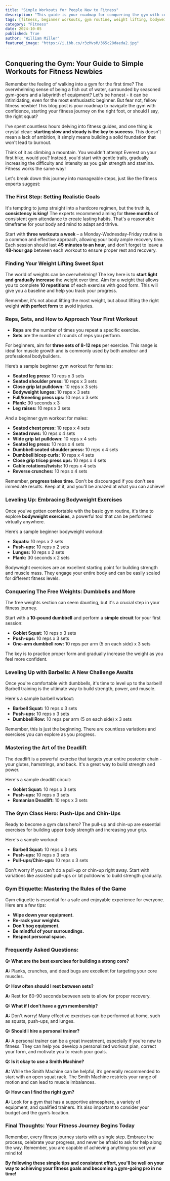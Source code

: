 ```yaml
---
title: "Simple Workouts for People New to Fitness"
description: "This guide is your roadmap for conquering the gym with confidence. We break down how to create a realistic workout plan for beginners, covering everything from setting goals to mastering basic exercises."
tags: [fitness, beginner workouts, gym routine, weight lifting, bodyweight exercises, workout plan, fitness tips, exercise guide, gym etiquette, healthy lifestyle]
category: "Fitness"
date: 2024-10-05
published: True
author: "William Miller"
featured_image: "https://i.ibb.co/r3zMvsM/365c28daeda2.jpg"
---
```


## Conquering the Gym: Your Guide to Simple Workouts for Fitness Newbies

Remember the feeling of walking into a gym for the first time?  The overwhelming sense of being a fish out of water, surrounded by seasoned gym-goers and a labyrinth of equipment?  Let's be honest - it can be intimidating, even for the most enthusiastic beginner. But fear not, fellow fitness newbie! This blog post is your roadmap to navigate the gym with confidence, starting your fitness journey on the right foot, or should I say, the right squat?

I've spent countless hours delving into fitness guides, and one thing is crystal clear: **starting slow and steady is the key to success**. This doesn't mean a lack of ambition, it simply means building a solid foundation that won't lead to burnout.  

Think of it as climbing a mountain. You wouldn't attempt Everest on your first hike, would you?  Instead, you'd start with gentle trails, gradually increasing the difficulty and intensity as you gain strength and stamina.  Fitness works the same way!  

Let's break down this journey into manageable steps, just like the fitness experts suggest:

### **The First Step: Setting Realistic Goals**

It's tempting to jump straight into a hardcore regimen, but the truth is, **consistency is king!** The experts recommend aiming for **three months** of consistent gym attendance to create lasting habits.  That's a reasonable timeframe for your body and mind to adapt and thrive.

Start with **three workouts a week** –  a Monday-Wednesday-Friday routine is a common and effective approach, allowing your body ample recovery time. Each session should last **45 minutes to an hour**,  and don't forget to leave a **48-hour gap** between each workout to ensure proper rest and recovery.  

### **Finding Your Weight Lifting Sweet Spot**

The world of weights can be overwhelming!  The key here is to **start light and gradually increase** the weight over time.  Aim for a weight that allows you to complete **10 repetitions** of each exercise with good form.  This will give you a baseline and help you track your progress. 

Remember, it's not about lifting the most weight, but about lifting the right weight **with perfect form** to avoid injuries.

### **Reps, Sets, and How to Approach Your First Workout**

- **Reps** are the number of times you repeat a specific exercise.
- **Sets** are the number of rounds of reps you perform.

For beginners, aim for **three sets of 8-12 reps** per exercise.  This range is ideal for muscle growth and is commonly used by both amateur and professional bodybuilders.

Here’s a sample beginner gym workout for females:

- **Seated leg press:** 10 reps x 3 sets
- **Seated shoulder press:** 10 reps x 3 sets
- **Close grip lat pulldown:** 10 reps x 3 sets
- **Bodyweight lunges:** 10 reps x 3 sets
- **Full/kneeling press ups:** 10 reps x 3 sets
- **Plank:** 30 seconds x 3
- **Leg raises:** 10 reps x 3 sets

And a beginner gym workout for males:

- **Seated chest press:** 10 reps x 4 sets
- **Seated rows:** 10 reps x 4 sets
- **Wide grip lat pulldown:** 10 reps x 4 sets
- **Seated leg press:** 10 reps x 4 sets
- **Dumbbell seated shoulder press:** 10 reps x 4 sets
- **Dumbbell bicep curls:** 10 reps x 4 sets
- **Close grip tricep press ups:** 10 reps x 4 sets
- **Cable rotations/twists:** 10 reps x 4 sets
- **Reverse crunches:** 10 reps x 4 sets

Remember, **progress takes time**. Don't be discouraged if you don't see immediate results.  Keep at it,  and you'll be amazed at what you can achieve!

### **Leveling Up:  Embracing Bodyweight Exercises**

Once you've gotten comfortable with the basic gym routine, it's time to explore **bodyweight exercises**,  a powerful tool that can be performed virtually anywhere.

Here’s a sample beginner bodyweight workout:

- **Squats:** 10 reps x 2 sets
- **Push-ups:** 10 reps x 2 sets
- **Lunges:** 10 reps x 2 sets
- **Plank:** 30 seconds x 2 sets

Bodyweight exercises are an excellent starting point for building strength and muscle mass. They engage your entire body and can be easily scaled for different fitness levels. 

### **Conquering The Free Weights:  Dumbbells and More**

The free weights section can seem daunting, but it's a crucial step in your fitness journey.  

Start with a **10-pound dumbbell** and perform a **simple circuit** for your first session:

- **Goblet Squat:** 10 reps x 3 sets
- **Push-ups:** 10 reps x 3 sets
- **One-arm dumbbell row:** 10 reps per arm (5 on each side) x 3 sets

The key is to practice proper form and gradually increase the weight as you feel more confident. 

### **Leveling Up with Barbells:  A New Challenge Awaits**

Once you're comfortable with dumbbells, it's time to level up to the barbell!  Barbell training is the ultimate way to build strength, power, and muscle.  

Here's a sample barbell workout:

- **Barbell Squat:** 10 reps x 3 sets
- **Push-ups:** 10 reps x 3 sets
- **Dumbbell Row:** 10 reps per arm (5 on each side) x 3 sets

Remember, this is just the beginning.  There are countless variations and exercises you can explore as you progress.  

### **Mastering the Art of the Deadlift**

The deadlift is a powerful exercise that targets your entire posterior chain -  your glutes, hamstrings, and back.  It's a great way to build strength and power.

Here's a sample deadlift circuit:

- **Goblet Squat:** 10 reps x 3 sets
- **Push-ups:** 10 reps x 3 sets
- **Romanian Deadlift:** 10 reps x 3 sets

### **The Gym Class Hero:  Push-Ups and Chin-Ups**

Ready to become a gym class hero? The pull-up and chin-up are essential exercises for building upper body strength and increasing your grip.  

Here's a sample workout:

- **Barbell Squat:** 10 reps x 3 sets
- **Push-ups:** 10 reps x 3 sets
- **Pull-ups/Chin-ups:** 10 reps x 3 sets

Don't worry if you can't do a pull-up or chin-up right away. Start with variations like assisted pull-ups or lat pulldowns to build strength gradually.

### **Gym Etiquette:  Mastering the Rules of the Game**

Gym etiquette is essential for a safe and enjoyable experience for everyone.  Here are a few tips:

- **Wipe down your equipment.**
- **Re-rack your weights.**
- **Don't hog equipment.**
- **Be mindful of your surroundings.**
- **Respect personal space.**

### **Frequently Asked Questions:**

**Q: What are the best exercises for building a strong core?**

**A:**  Planks, crunches, and dead bugs are excellent for targeting your core muscles.

**Q: How often should I rest between sets?**

**A:**  Rest for 60-90 seconds between sets to allow for proper recovery. 

**Q: What if I don’t have a gym membership?**

**A:**  Don't worry!  Many effective exercises can be performed at home, such as squats, push-ups, and lunges.  

**Q: Should I hire a personal trainer?**

**A:**  A personal trainer can be a great investment, especially if you're new to fitness.  They can help you develop a personalized workout plan, correct your form, and motivate you to reach your goals.

**Q: Is it okay to use a Smith Machine?**

**A:**  While the Smith Machine can be helpful, it’s generally recommended to start with an open squat rack.  The Smith Machine restricts your range of motion and can lead to muscle imbalances.

**Q: How can I find the right gym?**

**A:**  Look for a gym that has a supportive atmosphere, a variety of equipment, and qualified trainers. It’s also important to consider your budget and the gym’s location.

### **Final Thoughts:  Your Fitness Journey Begins Today**

Remember, every fitness journey starts with a single step.  Embrace the process, celebrate your progress, and never be afraid to ask for help along the way.  Remember, you are capable of achieving anything you set your mind to!

**By following these simple tips and consistent effort, you'll be well on your way to achieving your fitness goals and becoming a gym-going pro in no time!** 